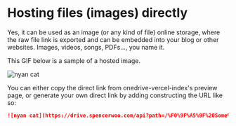 # Hosting files (images) directly

Yes, it can be used as an image (or any kind of file) online storage, where the raw file link is exported and can be embedded into your blog or other websites. Images, videos, songs, PDFs..., you name it.

This GIF below is a sample of a hosted image.

![nyan cat](https://drive.spencerwoo.com/api?path=/%F0%9F%A5%9F%20Some%20test%20files/nyancat.gif&raw=true)

You can either copy the direct link from onedrive-vercel-index's preview page, or generate your own direct link by adding constructing the URL like so:

```markdown
![nyan cat](https://drive.spencerwoo.com/api?path=/%F0%9F%A5%9F%20Some%20test%20files/nyancat.gif&raw=true)
```
